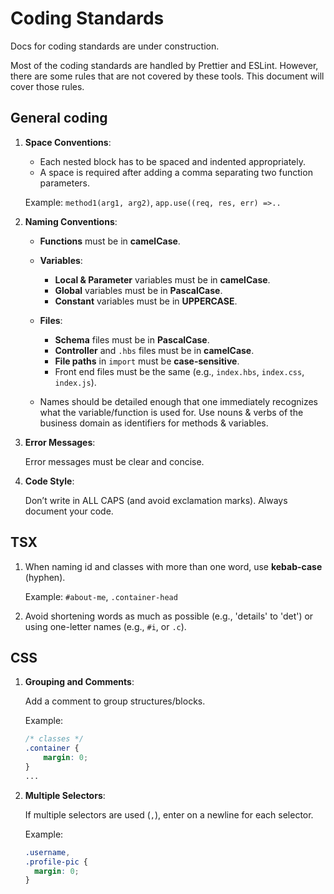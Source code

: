 
# Coding Standards

<Callout type="warning">Docs for coding standards are under construction.</Callout>

Most of the coding standards are handled by Prettier and ESLint. However, there are some rules that are not covered by these tools. This document will cover those rules.

## General coding

1. **Space Conventions**:

   - Each nested block has to be spaced and indented appropriately.
   - A space is required after adding a comma separating two function parameters.

   Example: `method1(arg1, arg2)`, `app.use((req, res, err) =>..`

2. **Naming Conventions**:

   - **Functions** must be in **camelCase**.
   - **Variables**:

     - **Local & Parameter** variables must be in **camelCase**.
     - **Global** variables must be in **PascalCase**.
     - **Constant** variables must be in **UPPERCASE**.

   - **Files**:

     - **Schema** files must be in **PascalCase**.
     - **Controller** and `.hbs` files must be in **camelCase**.
     - **File paths** in `import` must be **case-sensitive**.
     - Front end files must be the same (e.g., `index.hbs`, `index.css`, `index.js`).

   - Names should be detailed enough that one immediately recognizes what the variable/function is used for. Use nouns & verbs of the business domain as identifiers for methods & variables.

3. **Error Messages**:

   Error messages must be clear and concise.

4. **Code Style**:

   Don’t write in ALL CAPS (and avoid exclamation marks). Always document your code.

## TSX

1. When naming id and classes with more than one word, use **kebab-case** (hyphen).

   Example: `#about-me`, `.container-head`

2. Avoid shortening words as much as possible (e.g., 'details' to 'det') or using one-letter names (e.g., `#i`, or `.c`).

## CSS

1. **Grouping and Comments**:

   Add a comment to group structures/blocks.

   Example:

   ```css
   /* classes */
   .container {
       margin: 0;
   }
   ...
   ```

2. **Multiple Selectors**:

   If multiple selectors are used (`,`), enter on a newline for each selector.

   Example:

   ```css
   .username,
   .profile-pic {
     margin: 0;
   }
   ```
